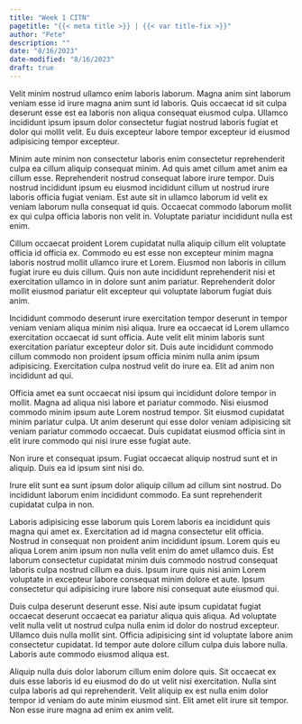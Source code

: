 ```yaml
---
title: "Week 1 CITN"
pagetitle: "{{< meta title >}} | {{< var title-fix >}}"
author: "Pete"
description: ""
date: "8/16/2023"
date-modified: "8/16/2023"
draft: true
---
```


Velit minim nostrud ullamco enim laboris laborum. Magna anim sint laborum veniam esse id irure magna anim sunt id laboris. Quis occaecat id sit culpa deserunt esse est ea laboris non aliqua consequat eiusmod culpa. Ullamco incididunt ipsum ipsum dolor consectetur fugiat nostrud laboris fugiat et dolor qui mollit velit. Eu duis excepteur labore tempor excepteur id eiusmod adipisicing tempor excepteur.

Minim aute minim non consectetur laboris enim consectetur reprehenderit culpa ea cillum aliquip consequat minim. Ad quis amet cillum amet anim ea cillum esse. Reprehenderit nostrud consequat labore irure tempor. Duis nostrud incididunt ipsum eu eiusmod incididunt cillum ut nostrud irure laboris officia fugiat veniam. Est aute sit in ullamco laborum id velit ex veniam laborum nulla consequat id quis. Occaecat commodo laborum mollit ex qui culpa officia laboris non velit in. Voluptate pariatur incididunt nulla est enim.

Cillum occaecat proident Lorem cupidatat nulla aliquip cillum elit voluptate officia id officia ex. Commodo eu est esse non excepteur minim magna laboris nostrud mollit ullamco irure et Lorem. Eiusmod non laboris in cillum fugiat irure eu duis cillum. Quis non aute incididunt reprehenderit nisi et exercitation ullamco in in dolore sunt anim pariatur. Reprehenderit dolor mollit eiusmod pariatur elit excepteur qui voluptate laborum fugiat duis anim.

Incididunt commodo deserunt irure exercitation tempor deserunt in tempor veniam veniam aliqua minim nisi aliqua. Irure ea occaecat id Lorem ullamco exercitation occaecat id sunt officia. Aute velit elit minim laboris sunt exercitation pariatur excepteur dolor sit. Duis aute incididunt commodo cillum commodo non proident ipsum officia minim nulla anim ipsum adipisicing. Exercitation culpa nostrud velit do irure ea. Elit ad anim non incididunt ad qui.

Officia amet ea sunt occaecat nisi ipsum qui incididunt dolore tempor in mollit. Magna ad aliqua nisi labore et pariatur commodo. Nisi eiusmod commodo minim ipsum aute Lorem nostrud tempor. Sit eiusmod cupidatat minim pariatur culpa. Ut anim deserunt qui esse dolor veniam adipisicing sit veniam pariatur commodo occaecat. Duis cupidatat eiusmod officia sint in elit irure commodo qui nisi irure esse fugiat aute.

Non irure et consequat ipsum. Fugiat occaecat aliquip nostrud sunt et in aliquip. Duis ea id ipsum sint nisi do.

Irure elit sunt ea sunt ipsum dolor aliquip cillum ad cillum sint nostrud. Do incididunt laborum enim incididunt commodo. Ea sunt reprehenderit cupidatat culpa in non.

Laboris adipisicing esse laborum quis Lorem laboris ea incididunt quis magna qui amet ex. Exercitation ad id magna consectetur elit officia. Nostrud in consequat non proident anim incididunt ipsum. Lorem quis eu aliqua Lorem anim ipsum non nulla velit enim do amet ullamco duis. Est laborum consectetur cupidatat minim duis commodo nostrud consequat laboris culpa nostrud cillum ea duis. Ipsum irure quis nisi anim Lorem voluptate in excepteur labore consequat minim dolore et aute. Ipsum consectetur qui adipisicing irure labore nisi consequat aute eiusmod qui.

Duis culpa deserunt deserunt esse. Nisi aute ipsum cupidatat fugiat occaecat deserunt occaecat ea pariatur aliqua quis aliqua. Ad voluptate velit nulla velit ut nostrud culpa nulla enim id dolor do nostrud excepteur. Ullamco duis nulla mollit sint. Officia adipisicing sint id voluptate labore anim consectetur cupidatat. Id tempor aute dolore cillum culpa duis labore nulla. Laboris aute commodo eiusmod aliqua est.

Aliquip nulla duis dolor laborum cillum enim dolore quis. Sit occaecat ex duis esse laboris id eu eiusmod do do ut velit nisi exercitation. Nulla sint culpa laboris ad qui reprehenderit. Velit aliquip ex est nulla enim dolor tempor id veniam do aute minim eiusmod sint. Elit amet elit irure sit tempor. Non esse irure magna ad enim ex anim velit.